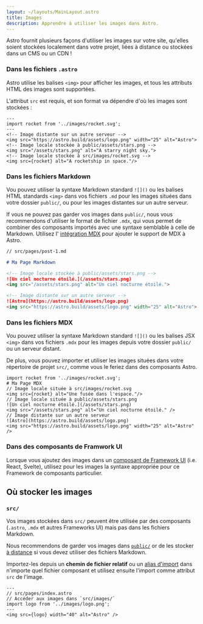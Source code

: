 ```yaml
---
layout: ~/layouts/MainLayout.astro
title: Images
description: Apprendre à utiliser les images dans Astro.
---
```



Astro fournit plusieurs façons d'utiliser les images sur votre site, qu'elles soient stockées localement dans votre projet, liées à distance ou stockées dans un CMS ou un CDN !
### Dans les fichiers `.astro`

Astro utilise les balises `<img>` pour afficher les images, et tous les attributs HTML des images sont supportées.

L'attribut `src` est requis, et son format va dépendre d'où les images sont stockées :

```astro title="src/pages/index.astro"
---
import rocket from '../images/rocket.svg';
---
<!-- Image distante sur un autre serveur -->
<img src="https://astro.build/assets/logo.png" width="25" alt="Astro">
<!-- Image locale stockée à public/assets/stars.png -->
<img src="/assets/stars.png" alt="A starry night sky.">
<!-- Image locale stockée à src/images/rocket.svg -->
<img src={rocket} alt="A rocketship in space."/>
```

### Dans les fichiers Markdown

Vou pouvez utiliser la syntaxe Markdown standard  `![]()` ou les balises HTML standards `<img>` dans vos fichiers `.md` pour les images situées dans votre dossier `public/`, ou pour les images distantes sur un autre serveur.

If vous ne pouvez pas garder vos images dans `public/`, nous vous recommendons d'utiliser le format de fichier `.mdx`, qui vous permet de combiner des composants importés avec une syntaxe semblable à celle de Markdown. Utilisez l' [intégration MDX](/fr/guides/integrations-guide/mdx/) pour ajouter le support de MDX à Astro.

```md
// src/pages/post-1.md

# Ma Page Markdown

<!-- Image locale stockée à public/assets/stars.png -->
![Un ciel nocturne étoilé.](/assets/stars.png)
<img src="/assets/stars.png" alt="Un ciel nocturne étoilé.">

<!-- Image distante sur un autre serveur -->
![Astro](https://astro.build/assets/logo.png)
<img src="https://astro.build/assets/logo.png" width="25" alt="Astro">
```

### Dans les fichiers MDX

Vou pouvez utiliser la syntaxe Markdown standard  `![]()` ou les balises JSX `<img>` dans vos fichiers `.mdx` pour les images depuis votre dossier `public/` ou un serveur distant.

De plus, vous pouvez importer et utiliser les images situées dans votre répertoire de projet `src/`, comme vous le feriez dans des composants Astro.

```mdx title="src/pages/post-1.mdx"
import rocket from '../images/rocket.svg';
# Ma Page MDX
// Image locale située à src/images/rocket.svg
<img src={rocket} alt="Une fusée dans l'espace."/>
// Image locale située à public/assets/stars.png
![Un ciel nocturne étoilé.](/assets/stars.png)
<img src="/assets/stars.png" alt="Un ciel nocturne étoilé." />
// Image distante sur un autre serveur
![Astro](https://astro.build/assets/logo.png)
<img src="https://astro.build/assets/logo.png" width="25" alt="Astro" />
```

### Dans des composants de Framwork UI

Lorsque vous ajoutez des images dans un [composant de Framework UI](/fr/core-concepts/framework-components/) (i.e. React, Svelte), utilisez pour les images la syntaxe appropriée pour ce Framework de composants particulier.

## Où stocker les images

### `src/`
Vos images stockées dans `src/` peuvent être utilisée par des composants (`.astro`, `.mdx` et autres Frameworks UI) mais pas dans les fichiers Markdown. 

Nous recommendons de garder vos images dans [`public/`](#public) or de les stocker [à distance](#using-images-from-a-cms-or-cdn) si vous devez utiliser des fichiers Markdown.

Importez-les depuis un **chemin de fichier relatif** ou un [alias d'import](/fr/guides/aliases/) dans n'importe quel fichier composant et utilisez ensuite l'import comme attribut `src` de l'image.


```astro
---
// src/pages/index.astro
// Accéder aux images dans `src/images/`
import logo from '../images/logo.png';
---
<img src={logo} width="40" alt="Astro" />
```
